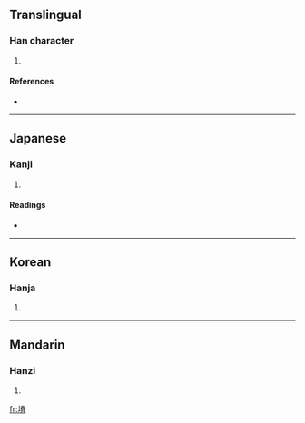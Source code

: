 ==Translingual==

===Han character===
{{Han char|rn=32|rad=土|as=10|sn=13|four=4412<sub>7</sub>|canj=土火金月 (GFCB)}}

# {{defn|Han|sort=土10}}

====References====
* {{Han ref|kx=0234.280|dkj=05317|dj=0472.250|hdz=10469.160|uh=5849|ud=22601|bh=DCE7|bd=56551}}

----

==Japanese==

===Kanji===
{{ja-kanji|grade=|rs=土10}}

# {{defn|Japanese|sort=土10}}

====Readings====
* {{ja-readings|on=[[せき]] (seki), [[しゃく]] (shaku)|kun=[[やせつち]] (yasetsuchi)}}

----

==Korean==

===Hanja===
{{ko-hanja|hangeul=척|rv=cheok|mr=ch'ŏk}}

# {{defn|Korean|sort=土10}}

----

==Mandarin==

===Hanzi===
{{cmn-hanzi|pin=[[jí]] ([[ji2]]), [[sài]] ([[sai4]]), [[sè]] ([[se4]])|wg=chi<sup>2</sup>, sai<sup>4</sup>, se<sup>4</sup>}}

# {{defn|Mandarin|sort=土10}}

[[fr:塉]]